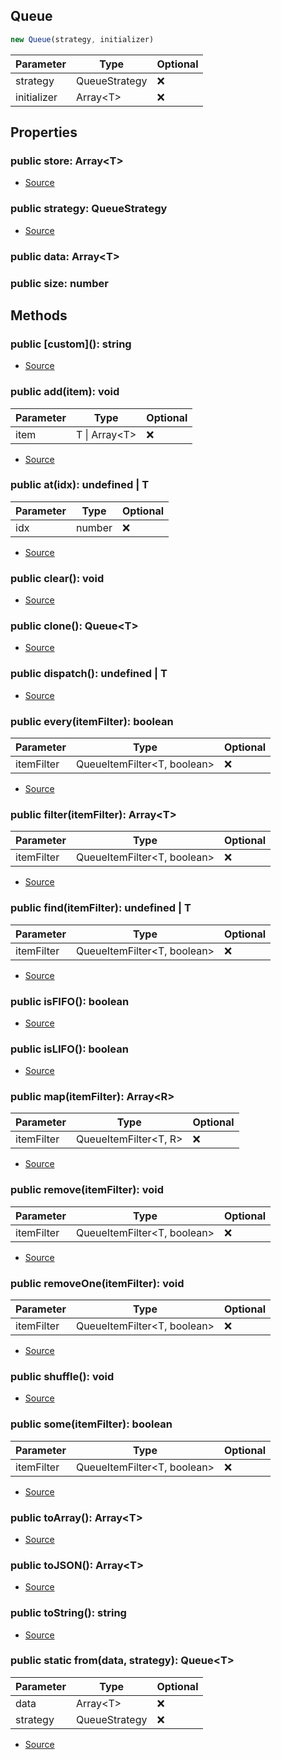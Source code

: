 ## Queue


```typescript
new Queue(strategy, initializer)
```
| Parameter | Type | Optional |
| ----------- | ----------- | ----------- |
| strategy | QueueStrategy | ❌ |
| initializer | Array\<T> | ❌ |


## Properties
### public store: Array\<T>
- [Source](https://github.com/Androz2091/discord-player/blob/cd5cf97/packages/utils/src/Queue.ts#L8)
### public strategy: QueueStrategy
- [Source](https://github.com/Androz2091/discord-player/blob/cd5cf97/packages/utils/src/Queue.ts#L9)
### public data: Array\<T>

### public size: number


## Methods
### public \[custom](): string
- [Source](https://github.com/Androz2091/discord-player/blob/cd5cf97/packages/utils/src/Queue.ts#L123)
### public add(item): void
| Parameter | Type | Optional |
| ----------- | ----------- | ----------- |
| item | T \| Array\<T> | ❌ |


- [Source](https://github.com/Androz2091/discord-player/blob/cd5cf97/packages/utils/src/Queue.ts#L36)
### public at(idx): undefined \| T
| Parameter | Type | Optional |
| ----------- | ----------- | ----------- |
| idx | number | ❌ |


- [Source](https://github.com/Androz2091/discord-player/blob/cd5cf97/packages/utils/src/Queue.ts#L94)
### public clear(): void
- [Source](https://github.com/Androz2091/discord-player/blob/cd5cf97/packages/utils/src/Queue.ts#L52)
### public clone(): Queue\<T>
- [Source](https://github.com/Androz2091/discord-player/blob/cd5cf97/packages/utils/src/Queue.ts#L103)
### public dispatch(): undefined \| T
- [Source](https://github.com/Androz2091/discord-player/blob/cd5cf97/packages/utils/src/Queue.ts#L99)
### public every(itemFilter): boolean
| Parameter | Type | Optional |
| ----------- | ----------- | ----------- |
| itemFilter | QueueItemFilter\<T, boolean> | ❌ |


- [Source](https://github.com/Androz2091/discord-player/blob/cd5cf97/packages/utils/src/Queue.ts#L85)
### public filter(itemFilter): Array\<T>
| Parameter | Type | Optional |
| ----------- | ----------- | ----------- |
| itemFilter | QueueItemFilter\<T, boolean> | ❌ |


- [Source](https://github.com/Androz2091/discord-player/blob/cd5cf97/packages/utils/src/Queue.ts#L77)
### public find(itemFilter): undefined \| T
| Parameter | Type | Optional |
| ----------- | ----------- | ----------- |
| itemFilter | QueueItemFilter\<T, boolean> | ❌ |


- [Source](https://github.com/Androz2091/discord-player/blob/cd5cf97/packages/utils/src/Queue.ts#L73)
### public isFIFO(): boolean
- [Source](https://github.com/Androz2091/discord-player/blob/cd5cf97/packages/utils/src/Queue.ts#L28)
### public isLIFO(): boolean
- [Source](https://github.com/Androz2091/discord-player/blob/cd5cf97/packages/utils/src/Queue.ts#L32)
### public map(itemFilter): Array\<R>
| Parameter | Type | Optional |
| ----------- | ----------- | ----------- |
| itemFilter | QueueItemFilter\<T, R> | ❌ |


- [Source](https://github.com/Androz2091/discord-player/blob/cd5cf97/packages/utils/src/Queue.ts#L89)
### public remove(itemFilter): void
| Parameter | Type | Optional |
| ----------- | ----------- | ----------- |
| itemFilter | QueueItemFilter\<T, boolean> | ❌ |


- [Source](https://github.com/Androz2091/discord-player/blob/cd5cf97/packages/utils/src/Queue.ts#L63)
### public removeOne(itemFilter): void
| Parameter | Type | Optional |
| ----------- | ----------- | ----------- |
| itemFilter | QueueItemFilter\<T, boolean> | ❌ |


- [Source](https://github.com/Androz2091/discord-player/blob/cd5cf97/packages/utils/src/Queue.ts#L68)
### public shuffle(): void
- [Source](https://github.com/Androz2091/discord-player/blob/cd5cf97/packages/utils/src/Queue.ts#L56)
### public some(itemFilter): boolean
| Parameter | Type | Optional |
| ----------- | ----------- | ----------- |
| itemFilter | QueueItemFilter\<T, boolean> | ❌ |


- [Source](https://github.com/Androz2091/discord-player/blob/cd5cf97/packages/utils/src/Queue.ts#L81)
### public toArray(): Array\<T>
- [Source](https://github.com/Androz2091/discord-player/blob/cd5cf97/packages/utils/src/Queue.ts#L115)
### public toJSON(): Array\<T>
- [Source](https://github.com/Androz2091/discord-player/blob/cd5cf97/packages/utils/src/Queue.ts#L119)
### public toString(): string
- [Source](https://github.com/Androz2091/discord-player/blob/cd5cf97/packages/utils/src/Queue.ts#L111)
### public static from(data, strategy): Queue\<T>
| Parameter | Type | Optional |
| ----------- | ----------- | ----------- |
| data | Array\<T> | ❌ |
| strategy | QueueStrategy | ❌ |


- [Source](https://github.com/Androz2091/discord-player/blob/cd5cf97/packages/utils/src/Queue.ts#L24)